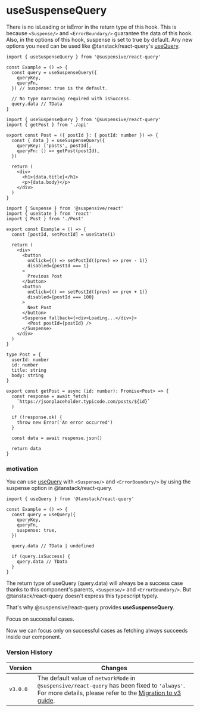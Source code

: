 
# useSuspenseQuery

There is no isLoading or isError in the return type of this hook. This is because `<Suspense/>` and `<ErrorBoundary/>` guarantee the data of this hook. Also, in the options of this hook, suspense is set to true by default. Any new options you need can be used like @tanstack/react-query's [useQuery](https://tanstack.com/query/v4/docs/react/reference/useQuery).

```tsx /useSuspenseQuery/
import { useSuspenseQuery } from '@suspensive/react-query'

const Example = () => {
  const query = useSuspenseQuery({
    queryKey,
    queryFn,
  }) // suspense: true is the default.

  // No type narrowing required with isSuccess.
  query.data // TData
}
```

<Sandpack>

```tsx Post.tsx active
import { useSuspenseQuery } from '@suspensive/react-query'
import { getPost } from './api'

export const Post = ({ postId }: { postId: number }) => {
  const { data } = useSuspenseQuery({
    queryKey: ['posts', postId],
    queryFn: () => getPost(postId),
  })

  return (
    <div>
      <h1>{data.title}</h1>
      <p>{data.body}</p>
    </div>
  )
}
```

```tsx Example.tsx
import { Suspense } from '@suspensive/react'
import { useState } from 'react'
import { Post } from './Post'

export const Example = () => {
  const [postId, setPostId] = useState(1)

  return (
    <div>
      <button
        onClick={() => setPostId((prev) => prev - 1)}
        disabled={postId === 1}
      >
        Previous Post
      </button>
      <button
        onClick={() => setPostId((prev) => prev + 1)}
        disabled={postId === 100}
      >
        Next Post
      </button>
      <Suspense fallback={<div>Loading...</div>}>
        <Post postId={postId} />
      </Suspense>
    </div>
  )
}
```

```tsx /api.ts
type Post = {
  userId: number
  id: number
  title: string
  body: string
}

export const getPost = async (id: number): Promise<Post> => {
  const response = await fetch(
    `https://jsonplaceholder.typicode.com/posts/${id}`
  )

  if (!response.ok) {
    throw new Error('An error occurred')
  }

  const data = await response.json()

  return data
}
```

</Sandpack>

### motivation

You can use [useQuery](https://tanstack.com/query/v4/docs/react/reference/useQuery) with `<Suspense/>` and `<ErrorBoundary/>` by using the suspense option in @tanstack/react-query.

```tsx /useQuery/
import { useQuery } from '@tanstack/react-query'

const Example = () => {
  const query = useQuery({
    queryKey,
    queryFn,
    suspense: true,
  })

  query.data // TData | undefined

  if (query.isSuccess) {
    query.data // TData
  }
}
```

The return type of useQuery (query.data) will always be a success case thanks to this component's parents, `<Suspense/>` and `<ErrorBoundary/>`.
But @tanstack/react-query doesn't express this typescript typely.

That's why @suspensive/react-query provides **useSuspenseQuery**.

<Callout>

Focus on successful cases.

Now we can focus only on successful cases as fetching always succeeds inside our component.

</Callout>

### Version History

| Version  | Changes                                                                                                                                                                           |
| -------- | --------------------------------------------------------------------------------------------------------------------------------------------------------------------------------- |
| `v3.0.0` | The default value of `networkMode` in `@suspensive/react-query` has been fixed to `'always'`. For more details, please refer to the [Migration to v3 guide](./migrate-to-v3.mdx). |

